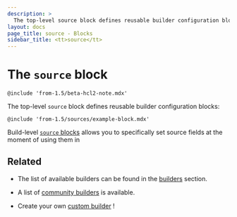 ```yaml
---
description: >
  The top-level source block defines reusable builder configuration blocks
layout: docs
page_title: source - Blocks
sidebar_title: <tt>source</tt>
---
```


# The `source` block

`@include 'from-1.5/beta-hcl2-note.mdx'`

The top-level `source` block defines reusable builder configuration blocks:

`@include 'from-1.5/sources/example-block.mdx'`

Build-level [`source` blocks](/docs/from-1.5/blocks/build/source) allows you to
specifically set source fields at the moment of using them in 

## Related

* The list of available builders can be found in the [builders](/docs/builders)
  section.


* A list of [community
builders](/community-tools#community-builders) is available.

* Create your own [custom builder](/docs/extending/custom-builders) !
